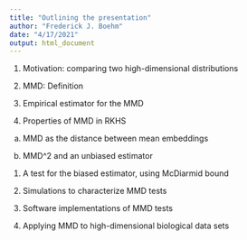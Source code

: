 ```yaml
---
title: "Outlining the presentation"
author: "Frederick J. Boehm"
date: "4/17/2021"
output: html_document
---
```


1. Motivation: comparing two high-dimensional distributions

1. MMD: Definition

1. Empirical estimator for the MMD


1. Properties of MMD in RKHS

a. MMD as the distance between mean embeddings 

b. MMD^2 and an unbiased estimator

1. A test for the biased estimator, using McDiarmid bound

1. Simulations to characterize MMD tests




1. Software implementations of MMD tests

1. Applying MMD to high-dimensional biological data sets





